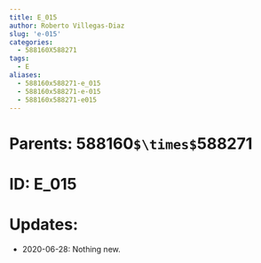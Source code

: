 ```yaml
---
title: E_015
author: Roberto Villegas-Diaz
slug: 'e-015'
categories:
  - 588160X588271
tags:
  - E
aliases:
  - 588160x588271-e_015
  - 588160x588271-e-015
  - 588160x588271-e015
---
```


# **Parents**: 588160`$\times$`588271
# **ID**: E_015
# **Updates**: 
 - 2020-06-28: Nothing new.
